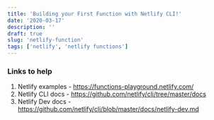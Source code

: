 ```yaml
---
title: 'Building your First Function with Netlify CLI!'
date: '2020-03-17'
description: ''
draft: true
slug: 'netlify-function'
tags: ['netlify', 'netlify functions']
---
```


### Links to help

1. Netlify examples - https://functions-playground.netlify.com/
2. Netlify CLI docs - https://github.com/netlify/cli/tree/master/docs
3. Netlify Dev docs - https://github.com/netlify/cli/blob/master/docs/netlify-dev.md